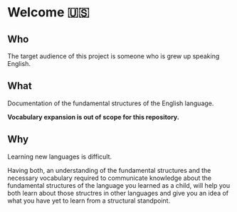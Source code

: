 # Welcome 🇺🇸

## Who

The target audience of this project is someone who is grew up speaking English.

## What

Documentation of the fundamental structures of the English language.

**Vocabulary expansion is out of scope for this repository.** 

## Why

Learning new languages is difficult.

Having both, an understanding of the fundamental structures and the necessary vocabulary required to communicate knowledge about the fundamental structures of the language you learned as a child, will help you both learn about those structres in other languages and give you an idea of what you have yet to learn from a structural standpoint.